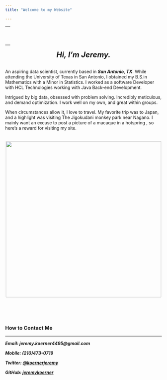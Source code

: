 ```yaml
---
title: "Welcome to my Website"

---
```


------------------------------------------------------------------------
<br>
<center><img src="images/headshot.png" width="250px"></center>
<br>
------------------------------------------------------------------------

<center><font size= "5">***Hi, I'm Jeremy.***</font></center> 
<br>
An aspiring data scientist, currently based in __*San Antonio, TX*__. While attending the University of Texas in San Antonio, I obtained my B.S.in Mathematics with a Minor in Statistics. I worked as a software Developer with HCL Technologies working with Java Back-end Development.

Intrigued by big data, obsessed with problem solving. Incredibly meticulous, and demand optimization. I work well on my own, and great within groups.

When circumstances allow it, I love to travel. My favorite trip was to Japan, and a highlight was visiting The Jigokudani monkey park near Nagano. I mainly want an excuse to post a picture of a macaque in a hotspring , so here's a reward for visiting my site.  
<br>
<br>
<center><img src="images/macaque.png" width="500px"></center>
<br>
<br>
<br>

### How to Contact Me  

***
<p>***Email: jeremy.koerner4495@gmail.com***</p>
 <p>***Mobile: (210)473-0719***</p>
 <p>***Twitter: ***[***@koernerjeremy***](https://twitter.com/KoernerJeremy)</p>
 <p>***GitHub: ***[***jeremykoerner***](https://github.com/jeremykoerner)</p>
